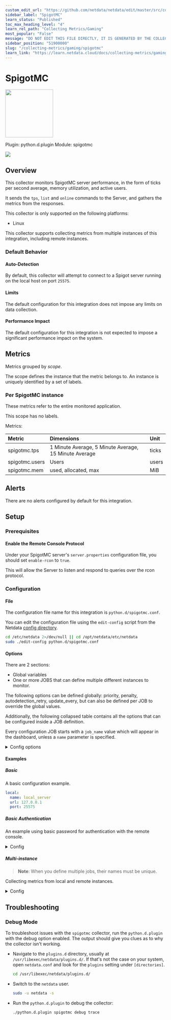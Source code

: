 ```yaml
---
custom_edit_url: "https://github.com/netdata/netdata/edit/master/src/collectors/python.d.plugin/spigotmc/metadata.yaml"
sidebar_label: "SpigotMC"
learn_status: "Published"
toc_max_heading_level: "4"
learn_rel_path: "Collecting Metrics/Gaming"
most_popular: "False"
message: "DO NOT EDIT THIS FILE DIRECTLY, IT IS GENERATED BY THE COLLECTOR'S metadata.yaml FILE"
sidebar_position: "51900000"
slug: "/collecting-metrics/gaming/spigotmc"
learn_link: "https://learn.netdata.cloud/docs/collecting-metrics/gaming/spigotmc"
---
```



# SpigotMC


<img src="https://netdata.cloud/img/spigot.jfif" width="150"/>


Plugin: python.d.plugin
Module: spigotmc

<img src="https://img.shields.io/badge/maintained%20by-Netdata-%2300ab44" />

## Overview

This collector monitors SpigotMC server performance, in the form of ticks per second average, memory utilization, and active users.


It sends the `tps`, `list` and `online` commands to the Server, and gathers the metrics from the responses.


This collector is only supported on the following platforms:

- Linux

This collector supports collecting metrics from multiple instances of this integration, including remote instances.


### Default Behavior

#### Auto-Detection

By default, this collector will attempt to connect to a Spigot server running on the local host on port `25575`.

#### Limits

The default configuration for this integration does not impose any limits on data collection.

#### Performance Impact

The default configuration for this integration is not expected to impose a significant performance impact on the system.


## Metrics

Metrics grouped by *scope*.

The scope defines the instance that the metric belongs to. An instance is uniquely identified by a set of labels.



### Per SpigotMC instance

These metrics refer to the entire monitored application.

This scope has no labels.

Metrics:

| Metric | Dimensions | Unit |
|:------|:----------|:----|
| spigotmc.tps | 1 Minute Average, 5 Minute Average, 15 Minute Average | ticks |
| spigotmc.users | Users | users |
| spigotmc.mem | used, allocated, max | MiB |



## Alerts

There are no alerts configured by default for this integration.


## Setup

### Prerequisites

#### Enable the Remote Console Protocol

Under your SpigotMC server's `server.properties` configuration file, you should set `enable-rcon` to `true`.

This will allow the Server to listen and respond to queries over the rcon protocol.



### Configuration

#### File

The configuration file name for this integration is `python.d/spigotmc.conf`.


You can edit the configuration file using the `edit-config` script from the
Netdata [config directory](/docs/netdata-agent/configuration#the-netdata-config-directory).

```bash
cd /etc/netdata 2>/dev/null || cd /opt/netdata/etc/netdata
sudo ./edit-config python.d/spigotmc.conf
```
#### Options

There are 2 sections:

* Global variables
* One or more JOBS that can define multiple different instances to monitor.

The following options can be defined globally: priority, penalty, autodetection_retry, update_every, but can also be defined per JOB to override the global values.

Additionally, the following collapsed table contains all the options that can be configured inside a JOB definition.

Every configuration JOB starts with a `job_name` value which will appear in the dashboard, unless a `name` parameter is specified.


<details><summary>Config options</summary>

| Name | Description | Default | Required |
|:----|:-----------|:-------|:--------:|
| update_every | Sets the default data collection frequency. | 1 | no |
| priority | Controls the order of charts at the netdata dashboard. | 60000 | no |
| autodetection_retry | Sets the job re-check interval in seconds. | 0 | no |
| penalty | Indicates whether to apply penalty to update_every in case of failures. | yes | no |
| name | Job name. This value will overwrite the `job_name` value. JOBS with the same name are mutually exclusive. Only one of them will be allowed running at any time. This allows autodetection to try several alternatives and pick the one that works. |  | no |
| host | The host's IP to connect to. | localhost | yes |
| port | The port the remote console is listening on. | 25575 | yes |
| password | Remote console password if any. |  | no |

</details>

#### Examples

##### Basic

A basic configuration example.

```yaml
local:
  name: local_server
  url: 127.0.0.1
  port: 25575

```
##### Basic Authentication

An example using basic password for authentication with the remote console.

<details><summary>Config</summary>

```yaml
local:
  name: local_server_pass
  url: 127.0.0.1
  port: 25575
  password: 'foobar'

```
</details>

##### Multi-instance

> **Note**: When you define multiple jobs, their names must be unique.

Collecting metrics from local and remote instances.


<details><summary>Config</summary>

```yaml
local_server:
  name : my_local_server
  url  : 127.0.0.1
  port: 25575

remote_server:
  name : another_remote_server
  url  : 192.0.2.1
  port: 25575

```
</details>



## Troubleshooting

### Debug Mode

To troubleshoot issues with the `spigotmc` collector, run the `python.d.plugin` with the debug option enabled. The output
should give you clues as to why the collector isn't working.

- Navigate to the `plugins.d` directory, usually at `/usr/libexec/netdata/plugins.d/`. If that's not the case on
  your system, open `netdata.conf` and look for the `plugins` setting under `[directories]`.

  ```bash
  cd /usr/libexec/netdata/plugins.d/
  ```

- Switch to the `netdata` user.

  ```bash
  sudo -u netdata -s
  ```

- Run the `python.d.plugin` to debug the collector:

  ```bash
  ./python.d.plugin spigotmc debug trace
  ```


